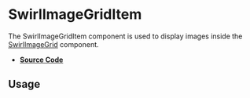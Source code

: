 
<Meta title="Components/SwirlImageGridItem" />

# SwirlImageGridItem

The SwirlImageGridItem component is used to display images inside the
[SwirlImageGrid](?path=/docs/components-swirlimagegrid--docs) component.

- **[Source Code](https://github.com/flip-corp/swirl/tree/main/packages/swirl-components/src/components/swirl-image-grid-item)**

## Usage

<Canvas of={Stories.SwirlImageGridItem} sourceState="shown"></Canvas>

<Controls of={Stories.SwirlImageGridItem} />

